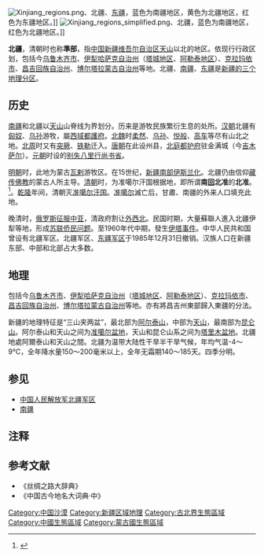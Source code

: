 [[File:Xinjiang_regions.png|thumb]]、北疆、[[东疆|东疆]]，蓝色为南疆地区，黄色为北疆地区，红色为东疆地区。]]
[[File:Xinjiang_regions_simplified.png|thumb]]、北疆，蓝色为南疆地区，红色为北疆地区。]]

'''北疆'''，清朝时也称'''準部'''，指[[中华人民共和国|中国]][[新疆维吾尔自治区|新疆维吾尔自治区]][[天山山脉|天山]]以北的地区。依现行行政区划，包括今[[乌鲁木齐市|乌鲁木齐市]]、[[伊犁哈萨克自治州|伊犁哈萨克自治州]]（[[塔城地区|塔城地区]]、[[阿勒泰地区|阿勒泰地区]]）、[[克拉玛依市|克拉玛依市]]、[[昌吉回族自治州|昌吉回族自治州]]、[[博尔塔拉蒙古自治州|博尔塔拉蒙古自治州]]等地。北疆、[[南疆|南疆]]、[[东疆|东疆]]是[[新疆区域地理|新疆的三个地理分区]]。

== 历史 ==
[[南疆|南疆]]和北疆以[[天山山脉|天山]]山脊线为界划分。历来是游牧民族繁衍生息的处所。[[汉朝|汉朝]]北疆有[[匈奴|匈奴]]、[[乌孙|乌孙]]游牧，屬[[西域都護府|西域都護府]]。[[北魏|北魏]]时[[柔然|柔然]]、[[乌孙|乌孙]]、[[悦般|悦般]]、[[高车|高车]]等尽有山北之地。[[北周|北周]]时又有[[突厥|突厥]]、[[铁勒|铁勒]]迁入。[[唐朝|唐朝]]在此设州县，[[北庭都护府|北庭都护府]]驻金满城（今[[吉木萨尔|吉木萨尔]]）。[[元朝|元朝]]时设的[[别失八里|别失八里]][[行省|行尚书省]]。

[[明朝|明朝]]时，此地为蒙古[[瓦剌|瓦剌]]游牧区。在15世纪，[[新疆的伊斯蘭化|新疆南部伊斯兰化]]。北疆仍由信仰[[藏传佛教|藏传佛教]]的蒙古人所主导。[[清朝|清朝]]时，为准噶尔汗国根据地，即所谓'''南[[回部|回]]北准'''的'''北准'''。<ref>{{cite journal en
|quotes =
|last =
|first =
|author =成珊娜、张玲玲
|coauthors =
|date =2009
|year =
|month =
|title =《清前期新疆民族分布格局的演变与民族政策的制定》
|journal =新疆大学学报：哲学．人文社会科学版
|volume =
|issue =2009年4期
|pages =59-66
|publisher =新疆大学
|location =新疆维吾尔自治区乌鲁木齐市
|issn =1000-2820
|pmid =
|doi =
|bibcode =
|oclc =
|id =
|url =http://www.cqvip.com/Main/Detail.aspx?id=31180745
|language =Zh-hans
|format =
|accessdate =
|laysummary =
|laysource =
|laydate =
|quote =
|archive-date =2020-06-27
|archive-url =https://web.archive.org/web/20200627085516/http://www.cqvip.com/Main/Detail.aspx?id=31180745
|dead-url =no
}}</ref>。[[乾隆|乾隆]]年间，清朝灭[[准噶尔汗国|准噶尔汗国]]。[[准噶尔|准噶尔]]滅亡后，甘肅、南疆的外来人口填充此地。

晚清时，[[俄羅斯入侵突厥斯坦|俄罗斯征服中亚]]，清政府割让[[外西北|外西北]]。民国时期，大量蘇聯人進入北疆伊犁等地，形成[[新疆苏联侨民问题|苏联侨民问题]]。至1960年代中期，發生[[伊塔事件|伊塔事件]]。中华人民共和国曾设有北疆军区。北疆军区、[[东疆军区|东疆军区]]于1985年12月31日撤销。汉族人口在新疆东部、中部和北部占大多数。

==地理==
包括今[[乌鲁木齐市|乌鲁木齐市]]、[[伊犁哈萨克自治州|伊犁哈萨克自治州]]（[[塔城地区|塔城地区]]、[[阿勒泰地区|阿勒泰地区]]）、[[克拉玛依市|克拉玛依市]]、[[昌吉回族自治州|昌吉回族自治州]]、[[博尔塔拉蒙古自治州|博尔塔拉蒙古自治州]]等地。亦有將昌吉州東部歸入東疆的分法。

新疆的地理特征是“三山夹两盆”，最北部为[[阿尔泰山|阿尔泰山]]，中部为[[天山|天山]]，最南部为[[昆仑山|昆仑山]]。阿尔泰山和天山之间为[[准噶尔盆地|准噶尔盆地]]，天山和昆仑山系之间为[[塔里木盆地|塔里木盆地]]。北疆地處阿爾泰山和天山之間。北疆为温带大陆性干旱半干旱气候，年均气温-4～9℃，全年降水量150～200毫米以上，全年无霜期140～185天。四季分明。

== 参见 ==
* [[中国人民解放军北疆军区|中国人民解放军北疆军区]]
* [[南疆|南疆]]

== 注释 ==
{{reflist}}

==参考文献==

* 《丝绸之路大辞典》 
* 《中国古今地名大词典·中》 

{{清朝行政区划|nocat}}
[[Category:中国沙漠|Category:中国沙漠]]
[[Category:新疆区域地理|Category:新疆区域地理]]
[[Category:古北界生態區域|Category:古北界生態區域]]
[[Category:中國生態區域|Category:中國生態區域]]
[[Category:蒙古國生態區域|Category:蒙古國生態區域]]